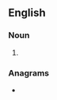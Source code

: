 {{also|éluants}}
==English==

===Noun===
{{head|en|noun form}}

# {{plural of|en|eluant}}

===Anagrams===
* {{anagrams|en|a=aelnstu|lunates|unsteal}}